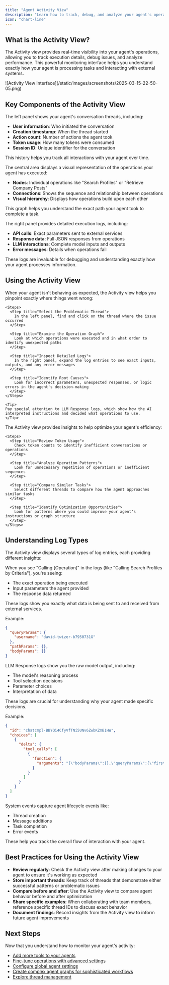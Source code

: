 ```yaml
---
title: "Agent Activity View"
description: "Learn how to track, debug, and analyze your agent's operations using the Activity view"
icon: "chart-line"
---
```


## What is the Activity View?

The Activity view provides real-time visibility into your agent's operations, allowing you to track execution details, debug issues, and analyze performance. This powerful monitoring interface helps you understand exactly how your agent is processing tasks and interacting with external systems.

<Frame>
![Activity View Interface](/static/images/screenshots/2025-03-15-22-50-05.png)
</Frame>

## Key Components of the Activity View

<Accordion title="Thread History">
The left panel shows your agent's conversation threads, including:

- **User information**: Who initiated the conversation
- **Creation timestamp**: When the thread started
- **Action count**: Number of actions the agent took
- **Token usage**: How many tokens were consumed
- **Session ID**: Unique identifier for the conversation

This history helps you track all interactions with your agent over time.
</Accordion>

<Accordion title="Operation Graph">
The central area displays a visual representation of the operations your agent has executed:

- **Nodes**: Individual operations like "Search Profiles" or "Retrieve Company Posts"
- **Connections**: Shows the sequence and relationship between operations
- **Visual hierarchy**: Displays how operations build upon each other

This graph helps you understand the exact path your agent took to complete a task.
</Accordion>

<Accordion title="Execution Logs">
The right panel provides detailed execution logs, including:

- **API calls**: Exact parameters sent to external services
- **Response data**: Full JSON responses from operations
- **LLM interactions**: Complete model inputs and outputs
- **Error messages**: Details when operations fail

These logs are invaluable for debugging and understanding exactly how your agent processes information.
</Accordion>

## Using the Activity View

<Tabs>
  <Tab title="Debugging Agent Issues">
    When your agent isn't behaving as expected, the Activity view helps you pinpoint exactly where things went wrong:
    
    <Steps>
      <Step title="Select the Problematic Thread">
        In the left panel, find and click on the thread where the issue occurred
      </Step>
      
      <Step title="Examine the Operation Graph">
        Look at which operations were executed and in what order to identify unexpected paths
      </Step>
      
      <Step title="Inspect Detailed Logs">
        In the right panel, expand the log entries to see exact inputs, outputs, and any error messages
      </Step>
      
      <Step title="Identify Root Causes">
        Look for incorrect parameters, unexpected responses, or logic errors in the agent's decision-making
      </Step>
    </Steps>
    
    <Tip>
    Pay special attention to LLM Response logs, which show how the AI interpreted instructions and decided what operations to use.
    </Tip>
  </Tab>
  
  <Tab title="Optimizing Performance">
    The Activity view provides insights to help optimize your agent's efficiency:
    
    <Steps>
      <Step title="Review Token Usage">
        Check token counts to identify inefficient conversations or operations
      </Step>
      
      <Step title="Analyze Operation Patterns">
        Look for unnecessary repetition of operations or inefficient sequences
      </Step>
      
      <Step title="Compare Similar Tasks">
        Select different threads to compare how the agent approaches similar tasks
      </Step>
      
      <Step title="Identify Optimization Opportunities">
        Look for patterns where you could improve your agent's instructions or graph structure
      </Step>
    </Steps>
  </Tab>
</Tabs>

## Understanding Log Types

The Activity view displays several types of log entries, each providing different insights:

<Accordion title="Operation Calls">
When you see "Calling [Operation]" in the logs (like "Calling Search Profiles by Criteria"), you're seeing:

- The exact operation being executed
- Input parameters the agent provided
- The response data returned

These logs show you exactly what data is being sent to and received from external services.

Example:
```json
{
  "queryParams": {
    "username": "david-twizer-b7950731G"
  },
  "pathParams": {},
  "bodyParams": {}
}
```
</Accordion>

<Accordion title="LLM Responses">
LLM Response logs show you the raw model output, including:

- The model's reasoning process
- Tool selection decisions
- Parameter choices
- Interpretation of data

These logs are crucial for understanding why your agent made specific decisions.

Example:
```json
{
  "id": "chatcmpl-BBYQi4CfyVfTNi5UNv6ZwbKZXB1HW",
  "choices": [
    {
      "delta": {
        "tool_calls": [
          {
            "function": {
              "arguments": "{\"bodyParams\":{},\"queryParams\":{\"firstName\":\"David\",\"lastName\":\"Twizer\",\"start\":\"0\"},\"pathParams\":{}}"
            }
          }
        ]
      }
    }
  ]
}
```
</Accordion>

<Accordion title="System Events">
System events capture agent lifecycle events like:

- Thread creation
- Message additions
- Task completion
- Error events

These help you track the overall flow of interaction with your agent.
</Accordion>

## Best Practices for Using the Activity View

- **Review regularly**: Check the Activity view after making changes to your agent to ensure it's working as expected
- **Store important threads**: Keep track of threads that demonstrate either successful patterns or problematic issues
- **Compare before and after**: Use the Activity view to compare agent behavior before and after optimization
- **Share specific examples**: When collaborating with team members, reference specific thread IDs to discuss exact behavior
- **Document findings**: Record insights from the Activity view to inform future agent improvements

## Next Steps

Now that you understand how to monitor your agent's activity:

- [Add more tools to your agents](/docs/02-agent-builder/01-add-tools-to-agents)
- [Fine-tune operations with advanced settings](/docs/02-agent-builder/04-advanced-operation-settings)
- [Configure global agent settings](/docs/02-agent-builder/05-agent-settings)
- [Create complex agent graphs for sophisticated workflows](/docs/02-agent-builder/02-agent-graph-system)
- [Explore thread management](/docs/03-ai-state-management/02-thread-management) 